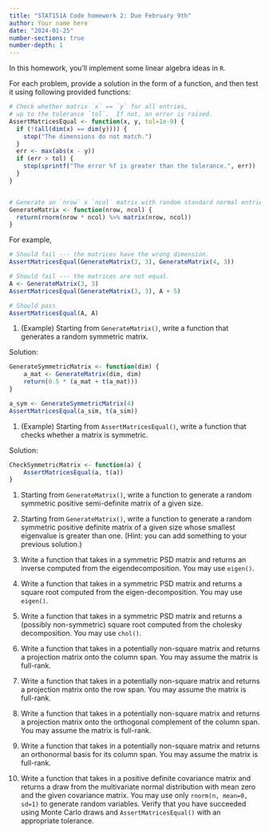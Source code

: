 ```yaml
---
title: "STAT151A Code homework 2: Due February 9th"
author: Your name here
date: "2024-01-25"
number-sections: true 
number-depth: 1 
---
```


In this homework, you'll implement some linear algebra ideas in `R`.

For each problem, provide a solution in the form of a function,
and then test it using following provided functions:


```r
# Check whether matrix `x` == `y` for all entries,
# up to the tolerance `tol`.  If not, an error is raised.
AssertMatricesEqual <- function(x, y, tol=1e-9) {
  if (!(all(dim(x) == dim(y)))) {
    stop("The dimensions do not match.")
  }
  err <- max(abs(x - y))
  if (err > tol) {
    stop(sprintf("The error %f is greater than the tolerance.", err))
  }
}


# Generate an `nrow` x `ncol` matrix with random standard normal entries.
GenerateMatrix <- function(nrow, ncol) {
  return(rnorm(nrow * ncol) %>% matrix(nrow, ncol))
}
```

For example,

```r
# Should fail --- the matrices have the wrong dimension.
AssertMatricesEqual(GenerateMatrix(3, 3), GenerateMatrix(4, 3))

# Should fail --- the matrices are not equal.
A <- GenerateMatrix(3, 3)
AssertMatricesEqual(GenerateMatrix(3, 3), A + 5)

# Should pass
AssertMatricesEqual(A, A)
```



1) (Example)
    Starting from `GenerateMatrix()`, write a function that generates a random
    symmetric matrix.

Solution:

```r
GenerateSymmetricMatrix <- function(dim) {
    a_mat <- GenerateMatrix(dim, dim)
    return(0.5 * (a_mat + t(a_mat)))
}

a_sym <- GenerateSymmetricMatrix(4)
AssertMatricesEqual(a_sim, t(a_sim))
```


1) (Example)
    Starting from `AssertMatricesEqual()`, write a function that checks whether a 
    matrix is symmetric.

Solution:
```r
CheckSymmetricMatrix <- function(a) {
    AssertMatricesEqual(a, t(a))
}
```


1)
    Starting from `GenerateMatrix()`, 
    write a function to generate a random symmetric positive semi-definite matrix
    of a given size.

1)
    Starting from `GenerateMatrix()`,
    write a function to generate a random symmetric positive definite matrix
    of a given size whose smallest eigenvalue is greater than one.
    (Hint: you can add something to your previous solution.)

1)
    Write a function that takes in a symmetric PSD matrix and returns
    an inverse computed from the eigendecomposition.  You may use `eigen()`.

1)
    Write a function that takes in a symmetric PSD matrix and returns
    a square root computed from the eigen-decomposition.  You may use `eigen()`.

1)
    Write a function that takes in a symmetric PSD matrix and returns
    a (possibly non-symmetric) square root computed from the cholesky 
    decomposition.  You may use `chol()`.

1)
    Write a function that takes in a potentially non-square matrix and returns
    a projection matrix onto the column span.  You may assume the matrix
    is full-rank.

1)
    Write a function that takes in a potentially non-square matrix and returns
    a projection matrix onto the row span.  You may assume the matrix
    is full-rank.

1)
    Write a function that takes in a potentially non-square matrix and returns
    a projection matrix onto the orthogonal complement of the column span.  You 
    may assume the matrix is full-rank.

1)
    Write a function that takes in a potentially non-square matrix and
    returns an orthonormal basis for its column span.  You may assume the matrix
    is full-rank.

1)
    Write a function that takes in a positive definite covariance matrix and returns a
    draw from the multivariate normal distribution with mean zero and the
    given covariance matrix.  You may use only `rnorm(n, mean=0, sd=1)` to generate
    random variables.
    Verify that you have succeeded using Monte Carlo draws
    and `AssertMatricesEqual()` with an appropriate tolerance.











